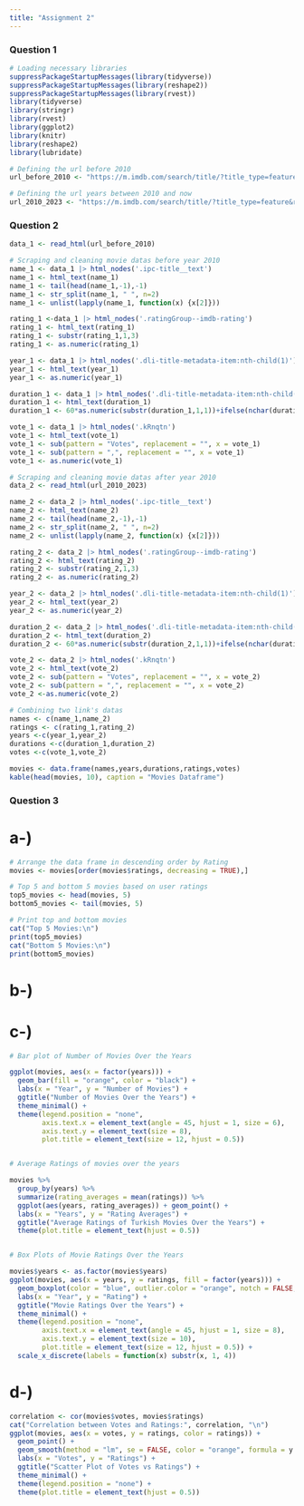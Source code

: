 ```yaml
---
title: "Assignment 2"
---
```


### Question 1
```r
# Loading necessary libraries
suppressPackageStartupMessages(library(tidyverse))
suppressPackageStartupMessages(library(reshape2))
suppressPackageStartupMessages(library(rvest))
library(tidyverse)
library(stringr)
library(rvest)
library(ggplot2)
library(knitr)
library(reshape2)
library(lubridate)

# Defining the url before 2010
url_before_2010 <- "https://m.imdb.com/search/title/?title_type=feature&release_date=,2009-12-31&sort=moviemeter,asc&num_votes=2500,&country_of_origin=TR&count=250"

# Defining the url years between 2010 and now
url_2010_2023 <- "https://m.imdb.com/search/title/?title_type=feature&release_date=2010-01-01,2023-12-31&sort=moviemeter,asc&num_votes=2500,&country_of_origin=TR&count=250"

```

### Question 2
```r
data_1 <- read_html(url_before_2010)

# Scraping and cleaning movie datas before year 2010
name_1 <- data_1 |> html_nodes('.ipc-title__text')
name_1 <- html_text(name_1)
name_1 <- tail(head(name_1,-1),-1)
name_1 <- str_split(name_1, " ", n=2)
name_1 <- unlist(lapply(name_1, function(x) {x[2]}))

rating_1 <-data_1 |> html_nodes('.ratingGroup--imdb-rating')
rating_1 <- html_text(rating_1)
rating_1 <- substr(rating_1,1,3)
rating_1 <- as.numeric(rating_1)

year_1 <- data_1 |> html_nodes('.dli-title-metadata-item:nth-child(1)')
year_1 <- html_text(year_1)
year_1 <- as.numeric(year_1)

duration_1 <- data_1 |> html_nodes('.dli-title-metadata-item:nth-child(2)')
duration_1 <- html_text(duration_1)
duration_1 <- 60*as.numeric(substr(duration_1,1,1))+ifelse(nchar(duration_1)>2,as.integer(substring(duration_1,nchar(duration_1)-2,nchar(duration_1)-1)),0)

vote_1 <- data_1 |> html_nodes('.kRnqtn')
vote_1 <- html_text(vote_1)
vote_1 <- sub(pattern = "Votes", replacement = "", x = vote_1)
vote_1 <- sub(pattern = ",", replacement = "", x = vote_1)
vote_1 <- as.numeric(vote_1)

# Scraping and cleaning movie datas after year 2010
data_2 <- read_html(url_2010_2023)

name_2 <- data_2 |> html_nodes('.ipc-title__text')
name_2 <- html_text(name_2)
name_2 <- tail(head(name_2,-1),-1)
name_2 <- str_split(name_2, " ", n=2)
name_2 <- unlist(lapply(name_2, function(x) {x[2]}))

rating_2 <- data_2 |> html_nodes('.ratingGroup--imdb-rating')
rating_2 <- html_text(rating_2)
rating_2 <- substr(rating_2,1,3)
rating_2 <- as.numeric(rating_2)

year_2 <- data_2 |> html_nodes('.dli-title-metadata-item:nth-child(1)')
year_2 <- html_text(year_2)
year_2 <- as.numeric(year_2)

duration_2 <- data_2 |> html_nodes('.dli-title-metadata-item:nth-child(2)')
duration_2 <- html_text(duration_2)
duration_2 <- 60*as.numeric(substr(duration_2,1,1))+ifelse(nchar(duration_2)>2,as.integer(substring(duration_2,nchar(duration_2)-2,nchar(duration_2)-1)),0)

vote_2 <- data_2 |> html_nodes('.kRnqtn')
vote_2 <- html_text(vote_2)
vote_2 <- sub(pattern = "Votes", replacement = "", x = vote_2)
vote_2 <- sub(pattern = ",", replacement = "", x = vote_2)
vote_2 <-as.numeric(vote_2)

# Combining two link's datas
names <- c(name_1,name_2)
ratings <- c(rating_1,rating_2)
years <-c(year_1,year_2)
durations <-c(duration_1,duration_2)
votes <-c(vote_1,vote_2)

movies <- data.frame(names,years,durations,ratings,votes)
kable(head(movies, 10), caption = "Movies Dataframe")
```

### Question 3

# a-)

```r
# Arrange the data frame in descending order by Rating
movies <- movies[order(movies$ratings, decreasing = TRUE),]

# Top 5 and bottom 5 movies based on user ratings
top5_movies <- head(movies, 5)
bottom5_movies <- tail(movies, 5)

# Print top and bottom movies
cat("Top 5 Movies:\n")
print(top5_movies)
cat("Bottom 5 Movies:\n")
print(bottom5_movies)
```

# b-)

# c-)

```r
# Bar plot of Number of Movies Over the Years

ggplot(movies, aes(x = factor(years))) +
  geom_bar(fill = "orange", color = "black") +
  labs(x = "Year", y = "Number of Movies") +
  ggtitle("Number of Movies Over the Years") +
  theme_minimal() +
  theme(legend.position = "none",
        axis.text.x = element_text(angle = 45, hjust = 1, size = 6),
        axis.text.y = element_text(size = 8),
        plot.title = element_text(size = 12, hjust = 0.5))


# Average Ratings of movies over the years

movies %>%
  group_by(years) %>%
  summarize(rating_averages = mean(ratings)) %>%
  ggplot(aes(years, rating_averages)) + geom_point() +
  labs(x = "Years", y = "Rating Averages") +
  ggtitle("Average Ratings of Turkish Movies Over the Years") +
  theme(plot.title = element_text(hjust = 0.5))


# Box Plots of Movie Ratings Over the Years

movies$years <- as.factor(movies$years)
ggplot(movies, aes(x = years, y = ratings, fill = factor(years))) +
  geom_boxplot(color = "blue", outlier.color = "orange", notch = FALSE, notchwidth = 0.5, width = 0.6) +
  labs(x = "Year", y = "Rating") +
  ggtitle("Movie Ratings Over the Years") +
  theme_minimal() +
  theme(legend.position = "none",
        axis.text.x = element_text(angle = 45, hjust = 1, size = 8),
        axis.text.y = element_text(size = 10),
        plot.title = element_text(size = 12, hjust = 0.5)) +
  scale_x_discrete(labels = function(x) substr(x, 1, 4))

```


# d-)
```r

correlation <- cor(movies$votes, movies$ratings)
cat("Correlation between Votes and Ratings:", correlation, "\n")
ggplot(movies, aes(x = votes, y = ratings, color = ratings)) +
  geom_point() +
  geom_smooth(method = "lm", se = FALSE, color = "orange", formula = y ~ x) +
  labs(x = "Votes", y = "Ratings") +
  ggtitle("Scatter Plot of Votes vs Ratings") +
  theme_minimal() +
  theme(legend.position = "none") +
  theme(plot.title = element_text(hjust = 0.5))
```